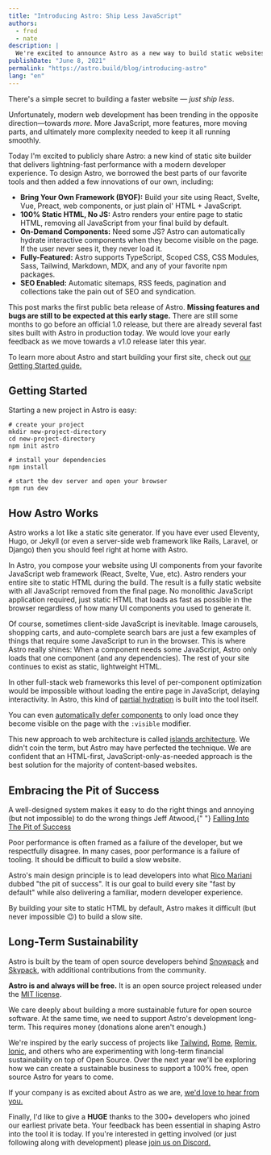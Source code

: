 ```yaml
---
title: "Introducing Astro: Ship Less JavaScript"
authors:
  - fred
  - nate
description: |
  We're excited to announce Astro as a new way to build static websites and deliver lightning-fast performance without sacrificing a modern developer experience.
publishDate: "June 8, 2021"
permalink: "https://astro.build/blog/introducing-astro"
lang: "en"
---
```



There's a simple secret to building a faster website — _just ship less_.

Unfortunately, modern web development has been trending in the opposite direction—towards _more._ More JavaScript, more features, more moving parts, and ultimately more complexity needed to keep it all running smoothly.

Today I'm excited to publicly share Astro: a new kind of static site builder that delivers lightning-fast performance with a modern developer experience. To design Astro, we borrowed the best parts of our favorite tools and then added a few innovations of our own, including:

- **Bring Your Own Framework (BYOF):** Build your site using React, Svelte, Vue, Preact, web components, or just plain ol' HTML + JavaScript.
- **100% Static HTML, No JS:** Astro renders your entire page to static HTML, removing all JavaScript from your final build by default.
- **On-Demand Components:** Need some JS? Astro can automatically hydrate interactive components when they become visible on the page. If the user never sees it, they never load it.
- **Fully-Featured:** Astro supports TypeScript, Scoped CSS, CSS Modules, Sass, Tailwind, Markdown, MDX, and any of your favorite npm packages.
- **SEO Enabled:** Automatic sitemaps, RSS feeds, pagination and collections take the pain out of SEO and syndication.

This post marks the first public beta release of Astro. **Missing features and bugs are still to be expected at this early stage.** There are still some months to go before an official 1.0 release, but there are already several fast sites built with Astro in production today. We would love your early feedback as we move towards a v1.0 release later this year.

<Note>

To learn more about Astro and start building your first site, check out [our Getting Started guide.](https://docs.astro.build)

</Note>

## Getting Started

Starting a new project in Astro is easy:

```shell
# create your project
mkdir new-project-directory
cd new-project-directory
npm init astro

# install your dependencies
npm install

# start the dev server and open your browser
npm run dev
```

## How Astro Works

Astro works a lot like a static site generator. If you have ever used Eleventy, Hugo, or Jekyll (or even a server-side web framework like Rails, Laravel, or Django) then you should feel right at home with Astro.

In Astro, you compose your website using UI components from your favorite JavaScript web framework (React, Svelte, Vue, etc). Astro renders your entire site to static HTML during the build. The result is a fully static website with all JavaScript removed from the final page. No monolithic JavaScript application required, just static HTML that loads as fast as possible in the browser regardless of how many UI components you used to generate it.

Of course, sometimes client-side JavaScript is inevitable. Image carousels, shopping carts, and auto-complete search bars are just a few examples of things that require some JavaScript to run in the browser. This is where Astro really shines: When a component needs some JavaScript, Astro only loads that one component (and any dependencies). The rest of your site continues to exist as static, lightweight HTML.

In other full-stack web frameworks this level of per-component optimization would be impossible without loading the entire page in JavaScript, delaying interactivity. In Astro, this kind of [partial hydration](https://addyosmani.com/blog/rehydration/) is built into the tool itself.

You can even [automatically defer components](https://codepen.io/jonneal/full/ZELvMvw) to only load once they become visible on the page with the `:visible` modifier.

This new approach to web architecture is called [islands architecture](https://jasonformat.com/islands-architecture/). We didn't coin the term, but Astro may have perfected the technique. We are confident that an HTML-first, JavaScript-only-as-needed approach is the best solution for the majority of content-based websites.

## Embracing the Pit of Success

<Testimonial>
	<span slot="quote">
		A well-designed system makes it easy to do the right things and annoying (but not impossible) to
		do the wrong things
	</span>
	<span slot="cite">
		Jeff Atwood,{" "}
		<a href="https://blog.codinghorror.com/falling-into-the-pit-of-success/">
			Falling Into The Pit of Success
		</a>
	</span>
</Testimonial>

Poor performance is often framed as a failure of the developer, but we respectfully disagree. In many cases, poor performance is a failure of tooling. It should be difficult to build a slow website.

Astro's main design principle is to lead developers into what [Rico Mariani](https://twitter.com/ricomariani) dubbed "the pit of success". It is our goal to build every site "fast by default" while also delivering a familiar, modern developer experience.

By building your site to static HTML by default, Astro makes it difficult (but never impossible 😉) to build a slow site.

## Long-Term Sustainability

Astro is built by the team of open source developers behind [Snowpack](https://snowpack.dev) and [Skypack](https://skypack.dev), with additional contributions from the community.

**Astro is and always will be free.** It is an open source project released under the [MIT license](https://github.com/withastro/astro/blob/main/LICENSE).

We care deeply about building a more sustainable future for open source software. At the same time, we need to support Astro's development long-term. This requires money (donations alone aren't enough.)

We're inspired by the early success of projects like [Tailwind](https://tailwindcss.com/), [Rome](https://rome.tools/), [Remix](https://remix.run/), [Ionic](https://ionicframework.com/), and others who are experimenting with long-term financial sustainability on top of Open Source. Over the next year we'll be exploring how we can create a sustainable business to support a 100% free, open source Astro for years to come.

If your company is as excited about Astro as we are, [we'd love to hear from you.](https://astro.build/chat/)

<Note type="tip">

Finally, I'd like to give a **HUGE** thanks to the 300+ developers who joined our earliest private beta. Your feedback has been essential in shaping Astro into the tool it is today. If you're interested in getting involved (or just following along with development) please [join us on Discord.](https://astro.build/chat/)

</Note>
